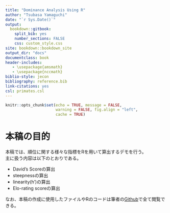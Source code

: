 ```yaml
---
title: "Dominance Analysis Using R"
author: "Tsubasa Yamaguchi"
date: "`r Sys.Date()`"
output: 
  bookdown::gitbook:
    split_bib: yes  
    number_sections: FALSE  
    css: custom_style.css   
site: bookdown::bookdown_site   
output_dir: "docs"
documentclass: book  
header-includes:
   - \usepackage{amsmath}
   - \usepackage{nccmath}
biblio-style: jecon    
bibliography: reference.bib   
link-citations: yes
csl: primates.csl
---
```


```r
knitr::opts_chunk$set(echo = TRUE, message = FALSE,
                      warning = FALSE, fig.align = "left",
                      cache = TRUE)
```

# 本稿の目的  
本稿では、順位に関する様々な指標をRを用いて算出するデモを行う。  
主に扱う内容は以下のとおりである。  

- David's Scoreの算出  
- steepnessの算出  
- linearity(h')の算出  
- Elo-rating scoreの算出  

なお、本稿の作成に使用したファイルやRのコードは筆者の[Github](https://github.com/TsubasaYamaguchi-jinrui/Dominance_Analysis)で全て閲覧できる。  
